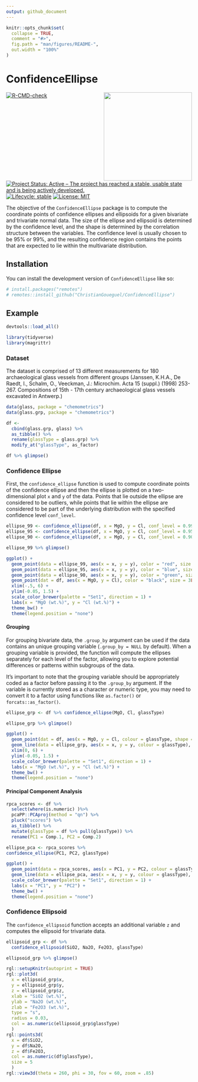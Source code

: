 ```yaml
---
output: github_document
---
```


<!-- README.md is generated from README.Rmd. Please edit that file -->

```r
knitr::opts_chunk$set(
  collapse = TRUE,
  comment = "#>",
  fig.path = "man/figures/README-",
  out.width = "100%"
)
```

# ConfidenceEllipse

<img src="man/figures/logo.png" align="right" height="239" alt="" />

<!-- badges: start -->
[![R-CMD-check](https://github.com/ChristianGoueguel/ConfidenceEllipse/actions/workflows/R-CMD-check.yaml/badge.svg)](https://github.com/ChristianGoueguel/ConfidenceEllipse/actions/workflows/R-CMD-check.yaml)
[![Project Status: Active – The project has reached a stable, usable
state and is being actively
developed.](https://www.repostatus.org/badges/latest/active.svg)](https://www.repostatus.org/#active)
[![Lifecycle:
stable](https://img.shields.io/badge/lifecycle-stable-brightgreen.svg)](https://lifecycle.r-lib.org/articles/stages.html#stable)
[![License:
MIT](https://img.shields.io/badge/License-MIT-blue.svg)](https://opensource.org/licenses/MIT)
<!-- badges: end -->

The objective of the `ConfidenceEllipse` package is to compute the coordinate points of confidence ellipses and ellipsoids for a given bivariate and trivariate normal data. The size of the ellipse and ellipsoid is determined by the confidence level, and the shape is determined by the correlation structure between the variables. The confidence level is usually chosen to be 95% or 99%, and the resulting confidence region contains the points that are expected to lie within the multivariate distribution.

## Installation

You can install the development version of `ConfidenceEllipse` like so:

```r
# install.packages("remotes")
# remotes::install_github("ChristianGoueguel/ConfidenceEllipse")
```

## Example

```r
devtools::load_all()
```

```r
library(tidyverse)
library(magrittr)
```

### Dataset

The dataset is comprised of 13 different measurements for 180
archaeological glass vessels from different groups (Janssen, K.H.A., De
Raedt, I., Schalm, O., Veeckman, J.: Microchim. Acta 15 (suppl.) (1998)
253-267. Compositions of 15th - 17th century archaeological glass
vessels excavated in Antwerp.)

```r
data(glass, package = "chemometrics")
data(glass.grp, package = "chemometrics")
```

```r
df <-
  cbind(glass.grp, glass) %>%
  as_tibble() %>%
  rename(glassType = glass.grp) %>%
  modify_at("glassType", as_factor)
```

```r
df %>% glimpse()
```

### Confidence Ellipse

First, the `confidence_ellipse` function is used to compute coordinate points of the confidence ellipse and then the ellipse is plotted on a two-dimensional plot `x` and `y` of the data. Points that lie outside the ellipse are considered to be outliers, while points that lie within the ellipse are considered to be part of the underlying distribution with the specified confidence level `conf_level`.

```r
ellipse_99 <- confidence_ellipse(df, x = MgO, y = Cl, conf_level = 0.99)
ellipse_95 <- confidence_ellipse(df, x = MgO, y = Cl, conf_level = 0.95)
ellipse_90 <- confidence_ellipse(df, x = MgO, y = Cl, conf_level = 0.90)
```

```r
ellipse_99 %>% glimpse()
```

```r
ggplot() +
  geom_point(data = ellipse_99, aes(x = x, y = y), color = "red", size = .1) +
  geom_point(data = ellipse_95, aes(x = x, y = y), color = "blue", size = .1) +
  geom_point(data = ellipse_90, aes(x = x, y = y), color = "green", size = .1) +
  geom_point(dat = df, aes(x = MgO, y = Cl), color = "black", size = 3L) +
  xlim(-.5, 6) +
  ylim(-0.05, 1.5) +
  scale_color_brewer(palette = "Set1", direction = 1) +
  labs(x = "MgO (wt.%)", y = "Cl (wt.%)") +
  theme_bw() +
  theme(legend.position = "none")
```

#### Grouping

For grouping bivariate data, the `.group_by` argument can be used if the data contains an unique grouping variable (`.group_by = NULL` by default). When a grouping variable is provided, the function will compute the ellipses separately for each level of the factor, allowing you to explore potential differences or patterns within subgroups of the data.

It's important to note that the grouping variable should be appropriately coded as a factor before passing it to the `.group_by` argument. If the variable is currently stored as a character or numeric type, you may need to convert it to a factor using functions like `as.factor()` or `forcats::as_factor()`.

```r
ellipse_grp <- df %>% confidence_ellipse(MgO, Cl, glassType)
```

```r
ellipse_grp %>% glimpse()
```

```r
ggplot() +
  geom_point(dat = df, aes(x = MgO, y = Cl, colour = glassType, shape = glassType), size = 3L) +
  geom_line(data = ellipse_grp, aes(x = x, y = y, colour = glassType), linewidth = .1) +
  xlim(0, 6) +
  ylim(-0.05, 1.5) +
  scale_color_brewer(palette = "Set1", direction = 1) +
  labs(x = "MgO (wt.%)", y = "Cl (wt.%)") +
  theme_bw() +
  theme(legend.position = "none")
```

#### Principal Component Analysis

```r
rpca_scores <- df %>%
  select(where(is.numeric) )%>% 
  pcaPP::PCAproj(method = "qn") %>%
  pluck("scores") %>%
  as_tibble() %>%
  mutate(glassType = df %>% pull(glassType)) %>%
  rename(PC1 = Comp.1, PC2 = Comp.2) 
```

```r
ellipse_pca <- rpca_scores %>%
confidence_ellipse(PC1, PC2, glassType)
```

```r
ggplot() +
  geom_point(data = rpca_scores, aes(x = PC1, y = PC2, colour = glassType, shape = glassType), size = 3L) +
  geom_line(data = ellipse_pca, aes(x = x, y = y, colour = glassType), linewidth = .1) +
  scale_color_brewer(palette = "Set1", direction = 1) +
  labs(x = "PC1", y = "PC2") +
  theme_bw() +
  theme(legend.position = "none")
```

### Confidence Ellipsoid

The `confidence_ellipsoid` function accepts an additional variable `z` and computes the ellipsoid for trivariate data.

```r
ellipsoid_grp <- df %>% 
  confidence_ellipsoid(SiO2, Na2O, Fe2O3, glassType)
```

```r
ellipsoid_grp %>% glimpse()
```

```r
rgl::setupKnitr(autoprint = TRUE)
rgl::plot3d(
  x = ellipsoid_grp$x, 
  y = ellipsoid_grp$y, 
  z = ellipsoid_grp$z,
  xlab = "SiO2 (wt.%)", 
  ylab = "Na2O (wt.%)", 
  zlab = "Fe2O3 (wt.%)",
  type = "s", 
  radius = 0.03,
  col = as.numeric(ellipsoid_grp$glassType)
  )
rgl::points3d(
  x = df$SiO2, 
  y = df$Na2O, 
  z = df$Fe2O3, 
  col = as.numeric(df$glassType),
  size = 5
  )
rgl::view3d(theta = 260, phi = 30, fov = 60, zoom = .85)
```

















